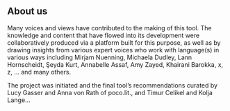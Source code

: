 ## About us

Many voices and views have contributed to the making of this tool. The knowledge and content that have flowed into its development were collaboratively produced via a platform built for this purpose, as well as by drawing insights from various expert voices who work with language(s) in various ways including Mirjam Nuenning, Michaela Dudley, Lann Hornscheidt, Şeyda Kurt, Annabelle Assaf, Amy Zayed, Khairani Barokka, x, z, … and many others.

The project was initiated and the final tool’s recommendations curated by Lucy Gasser and Anna von Rath of poco.lit., and Timur Celikel and Kolja Lange…
